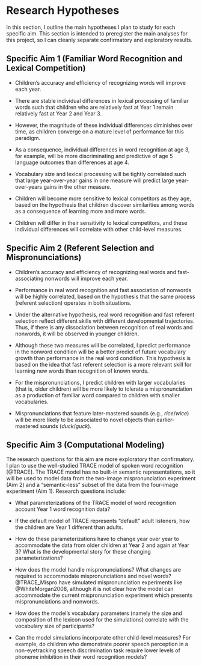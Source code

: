 Research Hypotheses
===================

In this section, I outline the main hypotheses I plan to study for each
specific aim. This section is intended to preregister the main analyses
for this project, so I can cleanly separate confirmatory and exploratory
results.

Specific Aim 1 (Familiar Word Recognition and Lexical Competition)
------------------------------------------------------------------

-   Children’s accuracy and efficiency of recognizing words will improve
    each year.

-   There are stable individual differences in lexical processing of
    familiar words such that children who are relatively fast at Year 1
    remain relatively fast at Year 2 and Year 3.

-   However, the magnitude of these individual differences diminishes
    over time, as children converge on a mature level of performance for
    this paradigm.

-   As a consequence, individual differences in word recognition at age
    3, for example, will be more discriminating and predictive of age 5
    language outcomes than differences at age 4.

-   Vocabulary size and lexical processing will be tightly correlated
    such that large year-over-year gains in one measure will predict
    large year-over-years gains in the other measure.

-   Children will become more sensitive to lexical competitors as they
    age, based on the hypothesis that children discover similarities
    among words as a consequence of learning more and more words.

-   Children will differ in their sensitivity to lexical competitors,
    and these individual differences will correlate with other
    child-level measures.


Specific Aim 2 (Referent Selection and Mispronunciations)
---------------------------------------------------------

-   Children’s accuracy and efficiency of recognizing real words and
    fast-associating nonwords will improve each year.

-   Performance in real word recognition and fast association of
    nonwords will be highly correlated, based on the hypothesis that the
    same process (referent selection) operates in both situations.

-   Under the alternative hypothesis, real word recognition and fast
    referent selection reflect different skills with different
    developmental trajectories. Thus, if there is any dissociation
    between recognition of real words and nonwords, it will be observed
    in younger children.

-   Although these two measures will be correlated, I predict
    performance in the nonword condition will be a better predict of
    future vocabulary growth than performance in the real word
    condition. This hypothesis is based on the idea that fast referent
    selection is a more relevant skill for learning new words than
    recognition of known words.

-   For the mispronunciations, I predict children with larger
    vocabularies (that is, older children) will be more likely to
    tolerate a mispronunciation as a production of familiar word
    compared to children with smaller vocabularies.

-   Mispronunciations that feature later-mastered sounds (e.g.,
    *rice*/*wice*) will be more likely to be associated to novel objects
    than earlier-mastered sounds (*duck*/*guck*).


Specific Aim 3 (Computational Modeling)
---------------------------------------

The research questions for this aim are more exploratory than
confirmatory. I plan to use the well-studied TRACE model of spoken word
recognition [@TRACE]. The TRACE model has no built-in
semantic representations, so it will be used to model data from the
two-image mispronunciation experiment (Aim 2) and a “semantic-less”
subset of the data from the four-image experiment (Aim 1). Research
questions include:

-   What parameterizations of the TRACE model of word recognition
    account Year 1 word recognition data?

-   If the default model of TRACE represents “default” adult listeners,
    how the children are Year 1 different than adults.

-   How do these parameterizations have to change year over year to
    accommodate the data from older children at Year 2 and again at Year
    3? What is the developmental story for these changing
    parameterizations?

-   How does the model handle mispronunciations? What changes are
    required to accommodate mispronunciations and novel words? @TRACE_Mispro have simulated mispronunciation experiments like
    @WhiteMorgan2008, although it is not clear how the model can
    accommodate the current mispronunciation experiment which presents
    mispronunciations and nonwords.

-   How does the model’s vocabulary parameters (namely the size and
    composition of the lexicon used for the simulations) correlate with
    the vocabulary size of participants?

-   Can the model simulations incorporate other child-level measures?
    For example, do children who demonstrate poorer speech perception in
    a non-eyetracking speech discrimination task require lower levels of
    phoneme inhibition in their word recognition models?
